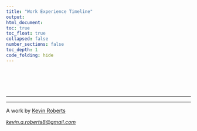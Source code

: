 ```yaml
---
title: "Work Experience Timeline"
output:
html_document:
toc: true
toc_float: true
collapsed: false
number_sections: false
toc_depth: 1
code_folding: hide
---
```


```{=html}
<style type="text/css">
  .title {
    display: none;
  }

getting-started img {
  margin-right: 10px;
}

</style>
```
<div class="row" style="padding-top: 30px;">

<div class="col-md-12">

 

<hr />

<p style="text-align: center;">

<a href="https://earth.google.com/earth/d/1JK8NlfHJFnThFh8iUNs_Nlto6U5rutTE?usp=sharing" class="fa fa-google"></a>


</p>

<hr />

<p style="text-align: center;">

A work by <a href="https://github.com/Kusaf8/">Kevin Roberts</a>

</p>

<p style="text-align: center;">

[<em>[kevin.a.roberts8\@gmail.com](mailto:kevin.a.roberts8@gmail.com){.email}</em>]{style="color: #808080;"}

</p>

<link rel="stylesheet" href="https://cdnjs.cloudflare.com/ajax/libs/font-awesome/4.7.0/css/font-awesome.min.css">

<p style="text-align: center;">

<a href="http://www.linkedin.com/in/kevin-r-a4789a77" class="fa fa-linkedin"></a> <a href="https://github.com/Kusaf8/" class="fa fa-github"></a>

</p>

 
